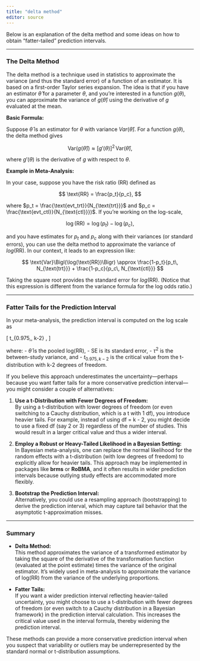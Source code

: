 ```yaml
---
title: "delta method"
editor: source
---
```


Below is an explanation of the delta method and some ideas on how to obtain “fatter-tailed” prediction intervals.

---

### The Delta Method

The delta method is a technique used in statistics to approximate the variance (and thus the standard error) of a function of an estimator. It is based on a first-order Taylor series expansion. The idea is that if you have an estimator $\hat{\theta}$ for a parameter $\theta$, and you’re interested in a function $g(\theta)$, you can approximate the variance of $g(\hat{\theta})$ using the derivative of $g$ evaluated at the mean.

**Basic Formula:**

Suppose $\hat{\theta}$ is an estimator for $\theta$ with variance  $Var(\hat{\theta})$. For a function $g(\theta)$, the delta method gives

$$
\mathrm{Var}\bigl(g(\hat{\theta})\bigr) \approx \bigl[g'(\theta)\bigr]^2\,\mathrm{Var}(\hat{\theta}),$$

where $g'(\theta)$ is the derivative of $g$ with respect to $\theta$.

**Example in Meta-Analysis:**

In your case, suppose you have the risk ratio (RR) defined as

$$
\text{RR} = \frac{p_t}{p_c},
$$

where $p_t = \frac{\text{evt_trt}}{N_{\text{trt}}}$ and $p_c = \frac{\text{evt_ctl}}{N_{\text{ctl}}})$. If you’re working on the log-scale,

$$
\log(\text{RR}) = \log(p_t) - \log(p_c),
$$

and you have estimates for $p_t$ and $p_c$ along with their variances (or standard errors), you can use the delta method to approximate the variance of $log(\text{RR})$. In our context, it leads to an expression like:

$$
\text{Var}\Bigl(\log(\text{RR})\Bigr) \approx \frac{1-p_t}{p_t\, N_{\text{trt}}} + \frac{1-p_c}{p_c\, N_{\text{ctl}}}
$$

Taking the square root provides the standard error for $log(\text{RR})$. (Notice that this expression is different from the variance formula for the log odds ratio.)

---

### Fatter Tails for the Prediction Interval

In your meta-analysis, the prediction interval is computed on the log scale as

\[
\hat{\theta} \pm t_{0.975,\, k-2} \sqrt{\mathrm{SE}^2 + \tau^2},
\]

where:
- $\hat{\theta}$ is the pooled log(RR),
- $\mathrm{SE}$ is its standard error,
- $\tau^2$ is the between-study variance, and
- $t_{0.975,\, k-2}$ is the critical value from the t-distribution with k-2  degrees of freedom.

If you believe this approach underestimates the uncertainty—perhaps because you want fatter tails for a more conservative prediction interval—you might consider a couple of alternatives:

1. **Use a t-Distribution with Fewer Degrees of Freedom:**  
   By using a t-distribution with lower degrees of freedom (or even switching to a Cauchy distribution, which is a t with 1 df), you introduce heavier tails. For example, instead of using df = k - 2, you might decide to use a fixed df (say 2 or 3) regardless of the number of studies. This would result in a larger critical value and thus a wider interval.

2. **Employ a Robust or Heavy-Tailed Likelihood in a Bayesian Setting:**  
   In Bayesian meta-analysis, one can replace the normal likelihood for the random effects with a t-distribution (with low degrees of freedom) to explicitly allow for heavier tails. This approach may be implemented in packages like **brms** or **RoBMA**, and it often results in wider prediction intervals because outlying study effects are accommodated more flexibly.

3. **Bootstrap the Prediction Interval:**  
   Alternatively, you could use a resampling approach (bootstrapping) to derive the prediction interval, which may capture tail behavior that the asymptotic t-approximation misses.

---

### Summary

- **Delta Method:**  
  This method approximates the variance of a transformed estimator by taking the square of the derivative of the transformation function (evaluated at the point estimate) times the variance of the original estimator. It’s widely used in meta-analysis to approximate the variance of log(RR) from the variance of the underlying proportions.

- **Fatter Tails:**  
  If you want a wider prediction interval reflecting heavier-tailed uncertainty, you might choose to use a t-distribution with fewer degrees of freedom (or even switch to a Cauchy distribution in a Bayesian framework) in the prediction interval calculation. This increases the critical value used in the interval formula, thereby widening the prediction interval.

These methods can provide a more conservative prediction interval when you suspect that variability or outliers may be underrepresented by the standard normal or t-distribution assumptions.
